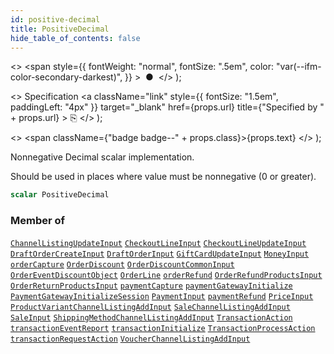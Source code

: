 ```yaml
---
id: positive-decimal
title: PositiveDecimal
hide_table_of_contents: false
---
```


  <>
    <span
      style={{
        fontWeight: "normal",
        fontSize: ".5em",
        color: "var(--ifm-color-secondary-darkest)",
      }}
    >
      &nbsp;●&nbsp;
    </span>
  </>
);

  <>
    Specification
    <a
      className="link"
      style={{ fontSize: "1.5em", paddingLeft: "4px" }}
      target="\_blank"
      href={props.url}
      title={"Specified by " + props.url}
    >
      ⎘
    </a>
  </>
);

  <>
    <span className={"badge badge--" + props.class}>{props.text}</span>
  </>
);

Nonnegative Decimal scalar implementation.

Should be used in places where value must be nonnegative (0 or greater).

```graphql
scalar PositiveDecimal
```

### Member of

[`ChannelListingUpdateInput`](../../../storefront/products/inputs/channel-listing-update-input) <Badge class="secondary" text="input"/><Bullet />[`CheckoutLineInput`](../../../storefront/checkout/inputs/checkout-line-input) <Badge class="secondary" text="input"/><Bullet />[`CheckoutLineUpdateInput`](../../../storefront/checkout/inputs/checkout-line-update-input) <Badge class="secondary" text="input"/><Bullet />[`DraftOrderCreateInput`](../../../storefront/orders/inputs/draft-order-create-input) <Badge class="secondary" text="input"/><Bullet />[`DraftOrderInput`](../../../storefront/orders/inputs/draft-order-input) <Badge class="secondary" text="input"/><Bullet />[`GiftCardUpdateInput`](../../../storefront/gift-cards/inputs/gift-card-update-input) <Badge class="secondary" text="input"/><Bullet />[`MoneyInput`](../../../storefront/miscellaneous/inputs/money-input) <Badge class="secondary" text="input"/><Bullet />[`orderCapture`](../../../storefront/orders/mutations/order-capture) <Badge class="secondary" text="mutation"/><Bullet />[`OrderDiscount`](../../../storefront/discounts/objects/order-discount) <Badge class="secondary" text="object"/><Bullet />[`OrderDiscountCommonInput`](../../../storefront/orders/inputs/order-discount-common-input) <Badge class="secondary" text="input"/><Bullet />[`OrderEventDiscountObject`](../../../storefront/miscellaneous/objects/order-event-discount-object) <Badge class="secondary" text="object"/><Bullet />[`OrderLine`](../../../storefront/orders/objects/order-line) <Badge class="secondary" text="object"/><Bullet />[`orderRefund`](../../../storefront/orders/mutations/order-refund) <Badge class="secondary" text="mutation"/><Bullet />[`OrderRefundProductsInput`](../../../storefront/orders/inputs/order-refund-products-input) <Badge class="secondary" text="input"/><Bullet />[`OrderReturnProductsInput`](../../../storefront/orders/inputs/order-return-products-input) <Badge class="secondary" text="input"/><Bullet />[`paymentCapture`](../../../storefront/payments/mutations/payment-capture) <Badge class="secondary" text="mutation"/><Bullet />[`paymentGatewayInitialize`](../../../storefront/payments/mutations/payment-gateway-initialize) <Badge class="secondary" text="mutation"/><Bullet />[`PaymentGatewayInitializeSession`](../../../storefront/miscellaneous/objects/payment-gateway-initialize-session) <Badge class="secondary" text="object"/><Bullet />[`PaymentInput`](../../../storefront/payments/inputs/payment-input) <Badge class="secondary" text="input"/><Bullet />[`paymentRefund`](../../../storefront/payments/mutations/payment-refund) <Badge class="secondary" text="mutation"/><Bullet />[`PriceInput`](../../../storefront/miscellaneous/inputs/price-input) <Badge class="secondary" text="input"/><Bullet />[`ProductVariantChannelListingAddInput`](../../../storefront/products/inputs/product-variant-channel-listing-add-input) <Badge class="secondary" text="input"/><Bullet />[`SaleChannelListingAddInput`](../../../storefront/discounts/inputs/sale-channel-listing-add-input) <Badge class="secondary" text="input"/><Bullet />[`SaleInput`](../../../storefront/discounts/inputs/sale-input) <Badge class="secondary" text="input"/><Bullet />[`ShippingMethodChannelListingAddInput`](../../../storefront/shipping/inputs/shipping-method-channel-listing-add-input) <Badge class="secondary" text="input"/><Bullet />[`TransactionAction`](../../../storefront/miscellaneous/objects/transaction-action) <Badge class="secondary" text="object"/><Bullet />[`transactionEventReport`](../../../storefront/payments/mutations/transaction-event-report) <Badge class="secondary" text="mutation"/><Bullet />[`transactionInitialize`](../../../storefront/payments/mutations/transaction-initialize) <Badge class="secondary" text="mutation"/><Bullet />[`TransactionProcessAction`](../../../storefront/miscellaneous/objects/transaction-process-action) <Badge class="secondary" text="object"/><Bullet />[`transactionRequestAction`](../../../storefront/payments/mutations/transaction-request-action) <Badge class="secondary" text="mutation"/><Bullet />[`VoucherChannelListingAddInput`](../../../storefront/discounts/inputs/voucher-channel-listing-add-input) <Badge class="secondary" text="input"/>

